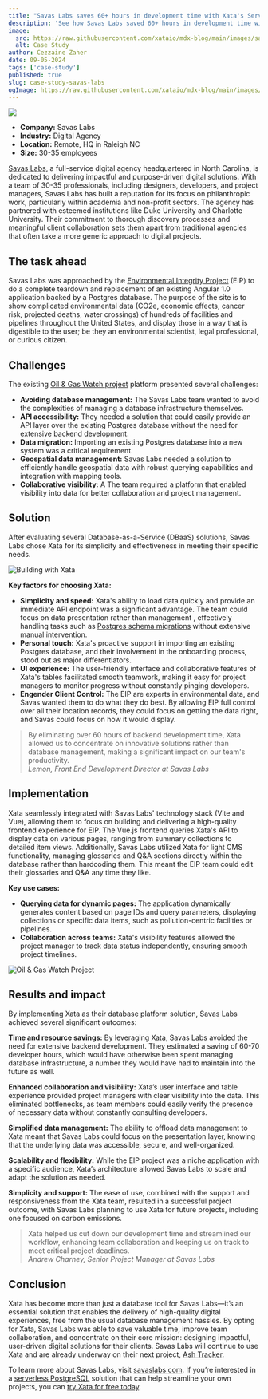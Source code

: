```yaml
---
title: "Savas Labs saves 60+ hours in development time with Xata's Serverless Postgres"
description: 'See how Savas Labs saved 60+ hours in development time with Xata’s serverless Postgres solution, improving database management and accelerating digital projects for clients like the Environmental Integrity Project.'
image:
  src: https://raw.githubusercontent.com/xataio/mdx-blog/main/images/sava-labs-case-study-og.png
  alt: Case Study
author: Cezzaine Zaher
date: 09-05-2024
tags: ['case-study']
published: true
slug: case-study-savas-labs
ogImage: https://raw.githubusercontent.com/xataio/mdx-blog/main/images/sava-labs-case-study-og@2x.png
---
```


![](/images/savas-labs-case-study-hero@2x.png)

- **Company:** Savas Labs
- **Industry:** Digital Agency
- **Location:** Remote, HQ in Raleigh NC
- **Size:** 30-35 employees

[Savas Labs](https://savaslabs.com/), a full-service digital agency headquartered in North Carolina, is dedicated to delivering impactful and purpose-driven digital solutions. With a team of 30-35 professionals, including designers, developers, and project managers, Savas Labs has built a reputation for its focus on philanthropic work, particularly within academia and non-profit sectors. The agency has partnered with esteemed institutions like Duke University and Charlotte University. Their commitment to thorough discovery processes and meaningful client collaboration sets them apart from traditional agencies that often take a more generic approach to digital projects.

## The task ahead

Savas Labs was approached by the [Environmental Integrity Project](https://environmentalintegrity.org/) (EIP) to do a complete teardown and replacement of an existing Angular 1.0 application backed by a Postgres database. The purpose of the site is to show complicated environmental data (CO2e, economic effects, cancer risk, projected deaths, water crossings) of hundreds of facilities and pipelines throughout the United States, and display those in a way that is digestible to the user; be they an environmental scientist, legal professional, or curious citizen.

## Challenges

The existing [Oil & Gas Watch project](https://oilandgaswatch.org/) platform presented several challenges:

- **Avoiding database management:** The Savas Labs team wanted to avoid the complexities of managing a database infrastructure themselves.
- **API accessibility:** They needed a solution that could easily provide an API layer over the existing Postgres database without the need for extensive backend development.
- **Data migration:** Importing an existing Postgres database into a new system was a critical requirement.
- **Geospatial data management:** Savas Labs needed a solution to efficiently handle geospatial data with robust querying capabilities and integration with mapping tools.
- **Collaborative visibility:** A The team required a platform that enabled visibility into data for better collaboration and project management.

## Solution

After evaluating several Database-as-a-Service (DBaaS) solutions, Savas Labs chose Xata for its simplicity and effectiveness in meeting their specific needs.

![Building with Xata](/images/savas-xata-table.png)

**Key factors for choosing Xata:**

- **Simplicity and speed:** Xata's ability to load data quickly and provide an immediate API endpoint was a significant advantage. The team could focus on data presentation rather than management , effectively handling tasks such as [Postgres schema migrations](https://xata.io/schema-migrations) without extensive manual intervention.
- **Personal touch:** Xata's proactive support in importing an existing Postgres database, and their involvement in the onboarding process, stood out as major differentiators.
- **UI experience:** The user-friendly interface and collaborative features of Xata's tables facilitated smooth teamwork, making it easy for project managers to monitor progress without constantly pinging developers.
- **Engender Client Control:** The EIP are experts in environmental data, and Savas wanted them to do what they do best. By allowing EIP full control over all their location records, they could focus on getting the data right, and Savas could focus on how it would display.

> By eliminating over 60 hours of backend development time, Xata allowed us to concentrate on innovative solutions rather than database management, making a significant impact on our team's productivity.\
> _Lemon, Front End Development Director at Savas Labs_

## Implementation

Xata seamlessly integrated with Savas Labs' technology stack (Vite and Vue), allowing them to focus on building and delivering a high-quality frontend experience for EIP. The Vue.js frontend queries Xata's API to display data on various pages, ranging from summary collections to detailed item views. Additionally, Savas Labs utilized Xata for light CMS functionality, managing glossaries and Q\&A sections directly within the database rather than hardcoding them. This meant the EIP team could edit their glossaries and Q\&A any time they like.

**Key use cases:**

- **Querying data for dynamic pages:** The application dynamically generates content based on page IDs and query parameters, displaying collections or specific data items, such as pollution-centric facilities or pipelines.
- **Collaboration across teams:** Xata's visibility features allowed the project manager to track data status independently, ensuring smooth project timelines.

![Oil & Gas Watch Project](/images/oil-and-gas-watch.png)

## Results and impact

By implementing Xata as their database platform solution, Savas Labs achieved several significant outcomes:

**Time and resource savings:** By leveraging Xata, Savas Labs avoided the need for extensive backend development. They estimated a saving of 60-70 developer hours, which would have otherwise been spent managing database infrastructure, a number they would have had to maintain into the future as well.

**Enhanced collaboration and visibility:** Xata’s user interface and table experience provided project managers with clear visibility into the data. This eliminated bottlenecks, as team members could easily verify the presence of necessary data without constantly consulting developers.

**Simplified data management:** The ability to offload data management to Xata meant that Savas Labs could focus on the presentation layer, knowing that the underlying data was accessible, secure, and well-organized.

**Scalability and flexibility:** While the EIP project was a niche application with a specific audience, Xata’s architecture allowed Savas Labs to scale and adapt the solution as needed.

**Simplicity and support:** The ease of use, combined with the support and responsiveness from the Xata team, resulted in a successful project outcome, with Savas Labs planning to use Xata for future projects, including one focused on carbon emissions.

> Xata helped us cut down our development time and streamlined our workflow, enhancing team collaboration and keeping us on track to meet critical project deadlines.\
> _Andrew Charney, Senior Project Manager at Savas Labs_

## Conclusion

Xata has become more than just a database tool for Savas Labs—it’s an essential solution that enables the delivery of high-quality digital experiences, free from the usual database management hassles. By opting for Xata, Savas Labs was able to save valuable time, improve team collaboration, and concentrate on their core mission: designing impactful, user-driven digital solutions for their clients. Savas Labs will continue to use Xata and are already underway on their next project, [Ash Tracker](https://ashtracker.org/).

To learn more about Savas Labs, visit [savaslabs.com](http://savaslabs.com). If you’re interested in a [serverless PostgreSQL](https://xata.io/serverless-postgres) solution that can help streamline your own projects, you can [try Xata for free today](https://app.xata.io/signin?mode=signup).
